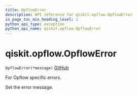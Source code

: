 ```yaml
---
title: OpflowError
description: API reference for qiskit.opflow.OpflowError
in_page_toc_min_heading_level: 1
python_api_type: exception
python_api_name: qiskit.opflow.OpflowError
---
```


# qiskit.opflow\.OpflowError

<span id="qiskit.opflow.OpflowError" />

`OpflowError(*message)` [GitHub](https://github.com/qiskit/qiskit/tree/stable/0.23/qiskit/opflow/exceptions.py "view source code")

For Opflow specific errors.

Set the error message.

